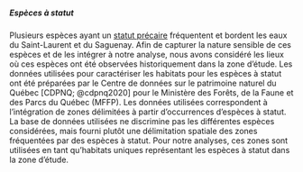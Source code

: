 ##### Espèces à statut

Plusieurs espèces ayant un [statut précaire](https://www.environnement.gouv.qc.ca/biodiversite/especes/index.htm) fréquentent et bordent les eaux du Saint-Laurent et du Saguenay. Afin de capturer la nature sensible de ces espèces et de les intégrer à notre analyse, nous avons considéré les lieux où ces espèces ont été observées historiquement dans la zone d'étude. Les données utilisées pour caractériser les habitats pour les espèces à statut ont été préparées par le Centre de données sur le patrimoine naturel du Québec [CDPNQ; @cdpnq2020] pour le Ministère des Forêts, de la Faune et des Parcs du Québec (MFFP). Les données utilisées correspondent à l'intégration de zones délimitées à partir d'occurrences d'espèces à statut. La base de données utilisées ne discrimine pas les différentes espèces considérées, mais fourni plutôt une délimitation spatiale des zones fréquentées par des espèces à statut. Pour notre analyses, ces zones sont utilisées en tant qu'habitats uniques représentant les espèces à statut dans la zone d'étude.
